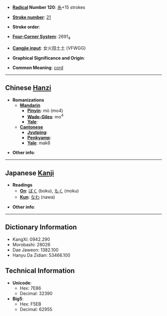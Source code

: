 * '''[[Wiktionary:Chinese radical index| Radical]] Number 120''': [[Wiktionary:Chinese radical index 糸|糸]]+15 strokes

* '''[[Wiktionary:Chinese total strokes index|Stroke number]]''': [[Wiktionary:Chinese total strokes index 21|21]]

* '''Stroke order''': 

* '''[[Wiktionary:Chinese four corner index|Four-Corner System]]''': 2691<sub>4</sub>

* '''[[Wiktionary:Chinese Cangjie index|Cangjie input]]''': 女火田土土 (VFWGG)

* '''Graphical Significance and Origin''': 

* '''Common Meaning''': [[cord]]

----

== Chinese [[Hanzi]] ==

* '''Romanizations'''
** '''[[Mandarin]]'''
*** '''[[Pinyin]]''': mò (mo4)
*** '''[[Wade-Giles]]''': mo<sup>4</sup>
*** '''[[Yale]]''': 
** '''[[Cantonese]]'''
*** '''[[Jyutping]]''':
*** '''[[Penkyamp]]''': 
*** '''[[Yale]]''': mak6

* '''Other info''': 

----

== Japanese [[Kanji]] ==

* '''Readings'''
** '''[[On]]''': [[ぼく]] (boku), [[もく]] (moku)
** '''[[Kun]]''': [[なわ]] (nawa)

* '''Other info''':  

----

== Dictionary Information ==

* KangXi: 0942.290
* Morobashi: 28026
* Dae Jaweon: 1382.100
* Hanyu Da Zidian: 53466.100

== Technical Information ==

* '''Unicode''':
** Hex: 7E86
** Decimal: 32390
* '''Big5''':
** Hex: F5EB
** Decimal: 62955